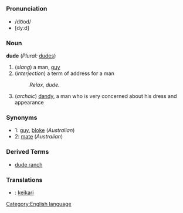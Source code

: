 =={{en}}==
[[Category:English language]]
===Pronunciation===
*/do͞od/
*[dyːd]
===Noun===
'''dude''' (''Plural:'' [[dudes]])
#(''slang'') a man, [[guy]]
#(''interjection'') a term of address for a man
#:''Relax, dude.''
#(''archaic'') [[dandy]], a man who is very concerned about his dress and appearance 
===Synonyms===
*1: [[guy]], [[bloke]] (''Australian'')
*2: [[mate]] (''Australian'')
===Derived Terms===
*[[dude ranch]] 
===Translations===
*{{fi}}: [[keikari]]